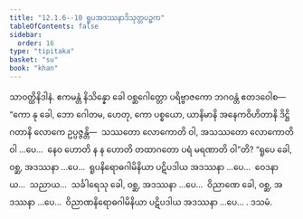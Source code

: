 ```yaml
---
title: "12.1.6--10 ရူပအဒဿနာဒိသုတ္တပဉ္စက"
tableOfContents: false
sidebar:
  order: 16
type: "tipitaka"
basket: "su"
book: "khan"
---
```



<DynamicBreadcrumb />

<Division number="612--616" book="khan">

<Paragraph number="1246" book="khan">
သာဝတ္ထိနိဒါနံ. ဧကမန္တံ နိသိန္နော ခေါ ဝစ္ဆဂေါတ္တော ပရိဗ္ဗာဇကော ဘဂဝန္တံ ဧတဒဝေါစ—  “ကော နု ခေါ, ဘော ဂေါတမ, ဟေတု, ကော ပစ္စယော, ယာနိမာနိ အနေကဝိဟိတာနိ ဒိဋ္ဌိဂတာနိ လောကေ ဥပ္ပဇ္ဇန္တိ—  သဿတော လောကောတိ ဝါ, အသဿတော လောကောတိ ဝါ …ပေ…  နေဝ ဟောတိ န န ဟောတိ တထာဂတော ပရံ မရဏာတိ ဝါ”တိ? “ရူပေ ခေါ, ဝစ္ဆ, အဒဿနာ …ပေ…  ရူပနိရောဓဂါမိနိယာ ပဋိပဒါယ အဒဿနာ …ပေ…  ဝေဒနာယ…  သညာယ…  သင်္ခါရေသု ခေါ, ဝစ္ဆ, အဒဿနာ …ပေ…  ဝိညာဏေ ခေါ, ဝစ္ဆ, အဒဿနာ …ပေ…  ဝိညာဏနိရောဓဂါမိနိယာ ပဋိပဒါယ အဒဿနာ …ပေ… .

</Paragraph>
</Division>

<Paragraph number="1247" type="center" book="khan">
ဒသမံ.
</Paragraph>